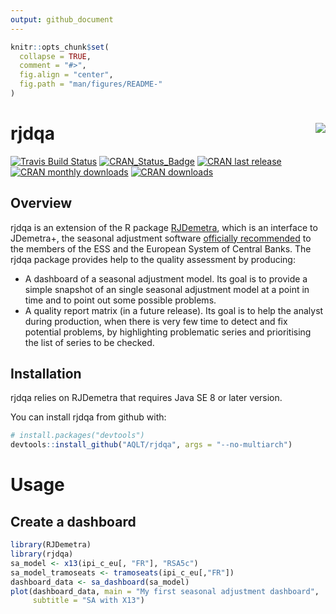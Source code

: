 ```yaml
---
output: github_document
---
```


<!-- README.md is generated from README.Rmd. Please edit that file -->

```r
knitr::opts_chunk$set(
  collapse = TRUE,
  comment = "#>",
  fig.align = "center",
  fig.path = "man/figures/README-"
)
```


# rjdqa  <img src="man/figures/logo.png" align="right" />

[![Travis Build Status](https://img.shields.io/travis/AQLT/rjdqa.svg?logo=travis)](https://travis-ci.org/AQLT/rjdqa)
[![CRAN_Status_Badge](http://www.r-pkg.org/badges/version/rjdqa)](https://cran.r-project.org/package=rjdqa)
[![CRAN last release](http://www.r-pkg.org/badges/last-release/rjdqa)](https://cran.r-project.org/package=rjdqa)
[![CRAN monthly downloads](http://cranlogs.r-pkg.org/badges/rjdqa?color=lightgrey)](https://cran.r-project.org/package=rjdqa)
[![CRAN downloads](http://cranlogs.r-pkg.org/badges/grand-total/rjdqa?color=lightgrey)](https://cran.r-project.org/package=rjdqa)

## Overview

rjdqa is an extension of the R package [RJDemetra](https://github.com/nbbrd/rjdemetra), which is an interface to JDemetra+, the seasonal adjustment software [officially recommended](https://ec.europa.eu/eurostat/cros/system/files/Jdemetra_%20release.pdf) to the members of the ESS and the European System of Central Banks. The rjdqa package provides help to the quality assessment by producing:

- A dashboard of a seasonal adjustment model. Its goal is to provide a simple snapshot of an single seasonal adjustment model at a point in time and to point out some possible problems.  
- A quality report matrix (in a future release). Its goal is to help the analyst during production, when there is very few time to detect and fix potential problems, by highlighting problematic series and prioritising the list of series to be checked.

## Installation

rjdqa relies on RJDemetra that requires Java SE 8 or later version.

You can install rjdqa from github with:

```r
# install.packages("devtools")
devtools::install_github("AQLT/rjdqa", args = "--no-multiarch")
```


# Usage

## Create a dashboard

```r
library(RJDemetra)
library(rjdqa)
sa_model <- x13(ipi_c_eu[, "FR"], "RSA5c")
sa_model_tramoseats <- tramoseats(ipi_c_eu[,"FR"])
dashboard_data <- sa_dashboard(sa_model)
plot(dashboard_data, main = "My first seasonal adjustment dashboard",
     subtitle = "SA with X13")
```
